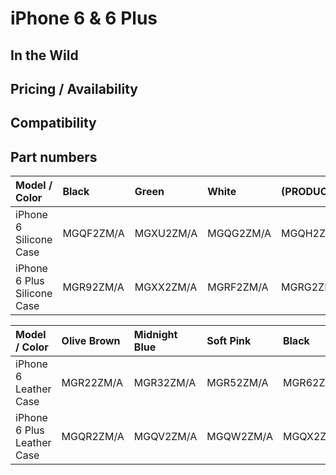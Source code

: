 # iPhone 6 & 6 Plus

## In the Wild

## Pricing / Availability

## Compatibility

## Part numbers

| Model / Color               | Black     | Green     | White     | (PRODUCT)RED | Blue      | Pink      |
|:----------------------------|:----------|:----------|:----------|:-------------|:----------|:----------|
| iPhone 6 Silicone Case      | MGQF2ZM/A | MGXU2ZM/A | MGQG2ZM/A | MGQH2ZM/A    | MGQJ2ZM/A | MGXT2ZM/A |
| iPhone 6 Plus Silicone Case | MGR92ZM/A | MGXX2ZM/A | MGRF2ZM/A | MGRG2ZM/A    | MGRH2ZM/A | MGXW2ZM/A |

| Model / Color              | Olive Brown | Midnight Blue | Soft Pink | Black     | (PRODUCT)RED |
|:---------------------------|:------------|:--------------|:----------|:----------|:-------------|
| iPhone 6 Leather Case      | MGR22ZM/A   | MGR32ZM/A     | MGR52ZM/A | MGR62ZM/A | MGR82ZM/A    |
| iPhone 6 Plus Leather Case | MGQR2ZM/A   | MGQV2ZM/A     | MGQW2ZM/A | MGQX2ZM/A | MGQY2ZM/A    |


